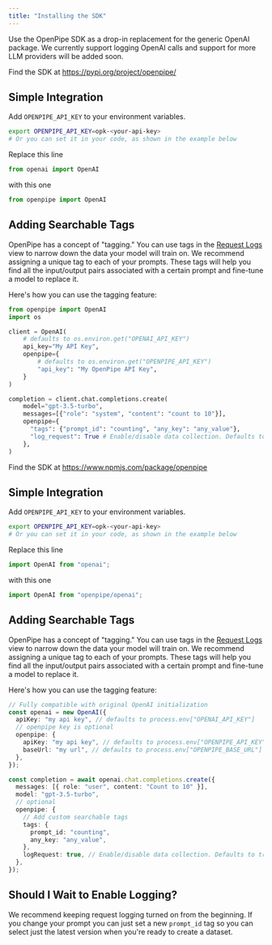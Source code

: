 ```yaml
---
title: "Installing the SDK"
---
```


Use the OpenPipe SDK as a drop-in replacement for the generic OpenAI package. We currently support logging OpenAI calls and support for more LLM providers will be added soon.

<Tabs>
  <Tab title="Python">

Find the SDK at https://pypi.org/project/openpipe/

## Simple Integration

Add `OPENPIPE_API_KEY` to your environment variables.

```bash
export OPENPIPE_API_KEY=opk-<your-api-key>
# Or you can set it in your code, as shown in the example below
```

Replace this line

```python
from openai import OpenAI
```

with this one

```python
from openpipe import OpenAI
```

## Adding Searchable Tags

OpenPipe has a concept of "tagging." You can use tags in the [Request Logs](/features/request-logs) view to narrow down the data your model will train on.
We recommend assigning a unique tag to each of your prompts.
These tags will help you find all the input/output pairs associated with a certain prompt and fine-tune a model to replace it.

Here's how you can use the tagging feature:

```python
from openpipe import OpenAI
import os

client = OpenAI(
    # defaults to os.environ.get("OPENAI_API_KEY")
    api_key="My API Key",
    openpipe={
        # defaults to os.environ.get("OPENPIPE_API_KEY")
        "api_key": "My OpenPipe API Key",
    }
)

completion = client.chat.completions.create(
    model="gpt-3.5-turbo",
    messages=[{"role": "system", "content": "count to 10"}],
    openpipe={
      "tags": {"prompt_id": "counting", "any_key": "any_value"},
      "log_request": True # Enable/disable data collection. Defaults to True.
    },
)

```

  </Tab>
  <Tab title="NodeJS">

Find the SDK at https://www.npmjs.com/package/openpipe

## Simple Integration

Add `OPENPIPE_API_KEY` to your environment variables.

```bash
export OPENPIPE_API_KEY=opk-<your-api-key>
# Or you can set it in your code, as shown in the example below
```

Replace this line

```typescript
import OpenAI from "openai";
```

with this one

```typescript
import OpenAI from "openpipe/openai";
```

## Adding Searchable Tags

OpenPipe has a concept of "tagging." You can use tags in the [Request Logs](/features/request-logs) view to narrow down the data your model will train on.
We recommend assigning a unique tag to each of your prompts.
These tags will help you find all the input/output pairs associated with a certain prompt and fine-tune a model to replace it.

Here's how you can use the tagging feature:

```typescript
// Fully compatible with original OpenAI initialization
const openai = new OpenAI({
  apiKey: "my api key", // defaults to process.env["OPENAI_API_KEY"]
  // openpipe key is optional
  openpipe: {
    apiKey: "my api key", // defaults to process.env["OPENPIPE_API_KEY"]
    baseUrl: "my url", // defaults to process.env["OPENPIPE_BASE_URL"] or https://app.openpipe.ai/api/v1 if not set
  },
});

const completion = await openai.chat.completions.create({
  messages: [{ role: "user", content: "Count to 10" }],
  model: "gpt-3.5-turbo",
  // optional
  openpipe: {
    // Add custom searchable tags
    tags: {
      prompt_id: "counting",
      any_key: "any_value",
    },
    logRequest: true, // Enable/disable data collection. Defaults to true.
  },
});
```

  </Tab>
</Tabs>

## Should I Wait to Enable Logging?

We recommend keeping request logging turned on from the beginning. If you change your prompt you can just set a new `prompt_id` tag so you can select just the latest version when you're ready to create a dataset.
